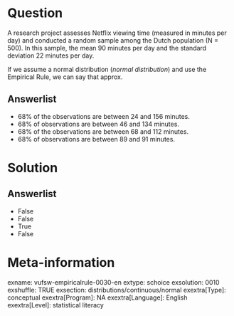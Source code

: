 Question
========
A research project assesses Netflix viewing time (measured in minutes per day) and conducted a random sample among the Dutch population (N = 500). In this sample, the mean 90 minutes per day and the standard deviation 22 minutes per day.  
  
If we assume a normal distribution (*normal distribution*) and use the Empirical Rule, we can say that approx.

Answerlist
----------
* 68% of the observations are between 24 and 156 minutes.
* 68% of observations are between 46 and 134 minutes.
* 68% of the observations are between 68 and 112 minutes.
* 68% of observations are between 89 and 91 minutes.

Solution
========

Answerlist
----------
* False
* False
* True
* False

Meta-information
================
exname: vufsw-empiricalrule-0030-en
extype: schoice
exsolution: 0010
exshuffle: TRUE
exsection: distributions/continuous/normal
exextra[Type]: conceptual
exextra[Program]: NA
exextra[Language]: English
exextra[Level]: statistical literacy

